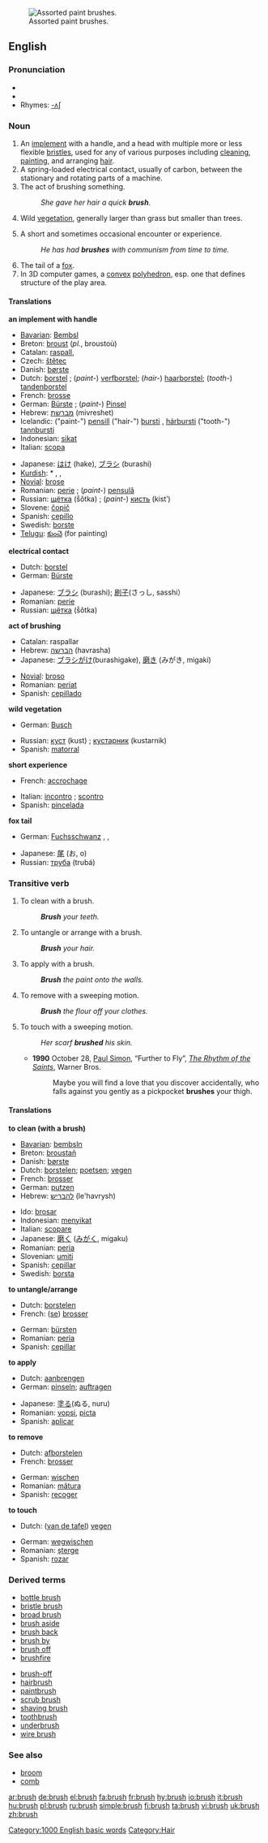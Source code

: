 [[Image:Paint Brushes 3 by Morrhigan.jpg|thumb|right|Assorted paint brushes.]]
==English==

===Pronunciation===
*{{IPA|/bɹʌʃ/}}
*{{audio|en-us-brush.ogg|Audio (US)}}
*Rhymes: [[Rhymes:English:-ʌʃ|-ʌʃ]]

===Noun===
{{en-noun-reg-es}}

# An [[implement]] with a handle, and a head with multiple more or less flexible [[bristle]]s, used for any of various purposes including [[clean]]ing, [[paint]]ing, and arranging [[hair]].
# A spring-loaded electrical contact, usually of carbon, between the stationary and rotating parts of a machine.
# The act of brushing something.
#: ''She gave her hair a quick '''brush'''.''
# {{uncountable}} Wild [[vegetation]], generally larger than grass but smaller than trees.
# A short and sometimes occasional encounter or experience.
#: ''He has had '''brushes''' with communism from time to time.''
# The tail of a [[fox]].
# In 3D computer games, a [[convex]] [[polyhedron]], esp. one that defines structure of the play area.

====Translations====
'''an implement with handle'''
{{top}}
*[[Bavarian]]: [[Bembsl]] {{m}}
*Breton: [[broust]] {{m}} (''pl.'', broustoù)
*Catalan: [[raspall]], {{m}}
*Czech: [[štětec]] {{m}}
*Danish: [[børste]] {{c}}
*Dutch: [[borstel]] {{m}}; (''paint-'') [[verfborstel]]; (''hair-'') [[haarborstel]]; (''tooth-'') [[tandenborstel]]
*French: [[brosse]] {{f}}
*German: [[Bürste]] {{f}}; (''paint-'') [[Pinsel]] {{m}}
*Hebrew: [[מברשת]] (mivreshet) {{f}}
*Icelandic: ("paint-") [[pensill]] {{m}} ("hair-") [[bursti]] {{m}}, [[hárbursti]] {{m}} ("tooth-") [[tannbursti]] {{m}}
*Indonesian: [[sikat]]
*Italian: [[scopa]] {{f}}
{{mid}}
*Japanese: [[はけ]] (hake), [[ブラシ]] (burashi)
*[[Kurdish]]: * {{trad|ku|firçe}} {{f}}, {{trad|ku|havlêk}} {{f}}, {{trad|ku|rînek}} {{f}}
*[[Novial]]: [[brose]]
*Romanian: [[perie]] {{f}}; (''paint-'') [[pensulă]] {{f}}
*Russian: [[щётка]] (ṧǒtka) {{f}}; (''paint-'') [[кисть]] (kistʹ) {{f}}
*Slovene: [[čopič]] {{m}}
*Spanish: [[cepillo]] {{m}}
*Swedish: [[borste]] {{c}}
*[[Telugu]]: [[కుంచె]] (for painting)
{{bottom}}

'''electrical contact'''
{{top}}
*Dutch: [[borstel]] {{m}}
*German: [[Bürste]] {{f}}
{{mid}}
*Japanese: [[ブラシ]] (burashi); [[刷子]](さっし, sasshi）
*Romanian: [[perie]] {{f}}
*Russian: [[щётка]] (ṧǒtka) {{f}}
{{bottom}}

'''act of brushing'''
{{top}}
*Catalan: raspallar
*Hebrew: [[הברשה]] (havrasha) {{f}}
*Japanese: [[ブラシがけ]](burashigake), [[磨き]] (みがき, migaki)
{{mid}}
*[[Novial]]: [[broso]]
*Romanian: [[periat]] {{n}}
*Spanish: [[cepillado]] {{m}}
{{bottom}}

'''wild vegetation'''
{{top}}
*German: [[Busch]] {{n}}
{{mid}}
*Russian: [[куст]] (kust) {{m}}; [[кустарник]] (kustarnik) {{m}}
*Spanish: [[matorral]] {{m}}
{{bottom}}

'''short experience'''
{{top}}
*French: [[accrochage]] {{m}}
{{mid}}
*Italian: [[incontro]] {{m}}; [[scontro]] {{m}}
*Spanish: [[pincelada]] {{f}}
{{bottom}}

'''fox tail'''
{{top}}
*German: [[Fuchsschwanz]] {{m}}, {{trad|de|Lunte}}, {{trad|de|Standarte}}
{{mid}}
*Japanese: [[尾]] (お, o)
*Russian: [[труба]] (trubá) {{f}}
{{bottom}}

===Transitive verb===
{{en-infl-reg-sibilant|bru|sh|}}

# To clean with a brush.
#: '''''Brush''' your teeth.''
# To untangle or arrange with a brush.
#: '''''Brush''' your hair.''
# To apply with a brush.
#: '''''Brush''' the paint onto the walls.''
# To remove with a sweeping motion.
#: '''''Brush''' the flour off your clothes.''
# To touch with a sweeping motion.
#: ''Her scarf '''brushed''' his skin.''
#*'''1990''' October 28, [[w:Paul Simon|Paul Simon]], “Further to Fly”, ''[[w:The Rhythm of the Saints|The Rhythm of the Saints]]'', Warner Bros.
#*: Maybe you will find a love that you discover accidentally, who falls against you gently as a pickpocket '''brushes''' your thigh.

====Translations====
'''to clean (with a brush)'''
{{top}}
*[[Bavarian]]: [[bembsln]]
*Breton: [[broustañ]]
*Danish: [[børste]]
*Dutch: [[borstelen]]; [[poetsen]]; [[vegen]]
*French: [[brosser]]
*German: [[putzen]]
*Hebrew: [[להבריש]] (le'havrysh)
{{mid}}
*Ido: [[brosar]]
*Indonesian: [[sikat|menyikat]]
*Italian: [[scopare]]
*Japanese: [[磨く]] ([[みがく]], migaku)
*Romanian: [[peria]]
*Slovenian: [[umiti]]
*Spanish: [[cepillar]]
*Swedish: [[borsta]]
{{bottom}}

'''to untangle/arrange'''
{{top}}
*Dutch: [[borstelen]]
*French: ([[se brosser|se]]) [[se brosser|brosser]]
{{mid}}
*German: [[bürsten]]
*Romanian: [[peria]]
*Spanish: [[cepillar]]
{{bottom}}

'''to apply'''
{{top}}
*Dutch: [[aanbrengen]]
*German: [[pinseln]]; [[auftragen]]
{{mid}}
*Japanese: [[塗る]](ぬる, nuru)
*Romanian: [[vopsi]], [[picta]]
*Spanish: [[aplicar]]
{{bottom}}

'''to remove'''
{{top}}
*Dutch: [[afborstelen]]
*French: [[brosser]]
{{mid}}
*German: [[wischen]]
*Romanian: [[mătura]]
*Spanish: [[recoger]]
{{bottom}}

'''to touch'''
{{top}}
*Dutch: ([[van de tafel vegen|van de tafel]]) [[vegen]]
{{mid}}
*German: [[wegwischen]]
*Romanian: [[şterge]]
*Spanish: [[rozar]]
{{bottom}}

===Derived terms===
{{top}}
*[[bottle brush]]
*[[bristle brush]]
*[[broad brush]]
*[[brush aside]]
*[[brush back]]
*[[brush by]]
*[[brush off]]
*[[brushfire]]
{{mid}}
*[[brush-off]]
*[[hairbrush]]
*[[paintbrush]]
*[[scrub brush]]
*[[shaving brush]]
*[[toothbrush]]
*[[underbrush]]
*[[wire brush]]
{{bottom}}

===See also===
*[[broom]]
*[[comb]]

[[Category:1000 English basic words]]
[[Category:Hair]]

[[ar:brush]]
[[de:brush]]
[[el:brush]]
[[fa:brush]]
[[fr:brush]]
[[hy:brush]]
[[io:brush]]
[[it:brush]]
[[hu:brush]]
[[pl:brush]]
[[ru:brush]]
[[simple:brush]]
[[fi:brush]]
[[ta:brush]]
[[vi:brush]]
[[uk:brush]]
[[zh:brush]]